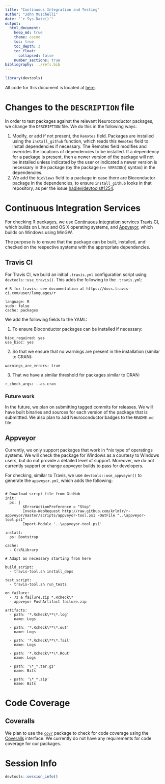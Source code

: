 ```yaml
---
title: "Continuous Integration and Testing"
author: "John Muschelli"
date: "`r Sys.Date()`"
output: 
  html_document:
    keep_md: true
    theme: cosmo
    toc: true
    toc_depth: 3
    toc_float:
      collapsed: false
    number_sections: true      
bibliography: ../refs.bib      
---
```


```r
library(devtools)
```

All code for this document is located at [here](https://raw.githubusercontent.com/muschellij2/neuroc/master/continuous_integration/index.R).

# Changes to the `DESCRIPTION` file
In order to test packages against the relevant Neuroconductor packages, we change the `DESCRIPTION` file.  We do this in the following ways:

1. Modify, or add if not present, the `Remotes` field. Packages are installed using the `install_github` function, which reads this `Remotes` field to install dependencies if necessary. The Remotes field modifies and overrides the locations of dependencies to be installed. If a dependency for a package is present, then a newer version of the package will not be installed unless indicated by the user or indicated a newer version is necessary in the package (by the package (`>= VERSION`)) syntax) in the dependencies.
2. We add the `bioViews` field to a package in case there are Bioconductor package in the dependencies, to ensure `install_github` looks in that repository, as per the issue [hadley/devtools#1254](https://github.com/hadley/devtools/issues/1254).


# Continuous Integration Services

For checking R packages, we use [Continuous Integration](https://en.wikipedia.org/wiki/Continuous_integration) services [Travis CI](https://travis-ci.org/), which builds on Linux and OS X operating systems, and [Appveyor](https://www.appveyor.com/), which builds on Windows using MinGW.  

The purpose is to ensure that the package can be built, installed, and checked on the respective systems with the appropriate dependencies.  

## Travis CI
For Travis CI, we build an initial `.travis.yml` configuration script using `devtools::use_travis()`.   This adds the following to the `.travis.yml`:

```
# R for travis: see documentation at https://docs.travis-ci.com/user/languages/r

language: R
sudo: false
cache: packages
```

We add the following fields to the YAML:

1.  To ensure Bioconductor packages can be installed if necessary:

```
bioc_required: yes
use_bioc: yes
```

2.  So that we ensure that no warnings are present in the installation (similar to CRAN):
```
warnings_are_errors: true
```

3.  That we have a similar threshold for packages similar to CRAN:

```
r_check_args: --as-cran
```

### Future work
In the future, we plan on submitting tagged commits for releases.  We will have built binaries and sources for each version of the package that is submittted.  We also plan to add Neuroconductor badges to the `README.md` file.  


## Appveyor 

Currently, we only support packages that work in *nix type of operatings systems.  We will check the package for Windows as a courtesy to Windows users, but do not provide a detailed level of support.  Moreover, we do not currently support or change appveyor builds to pass for developers.  

For checking, similar to Travis, we use `devtools::use_appveyor()` to generate the `appveyor.yml`, which adds the following:

```

# Download script file from GitHub
init:
  ps: |
        $ErrorActionPreference = "Stop"
        Invoke-WebRequest http://raw.github.com/krlmlr/r-appveyor/master/scripts/appveyor-tool.ps1 -OutFile "..\appveyor-tool.ps1"
        Import-Module '..\appveyor-tool.ps1'

install:
  ps: Bootstrap

cache:
  - C:\RLibrary

# Adapt as necessary starting from here

build_script:
  - travis-tool.sh install_deps

test_script:
  - travis-tool.sh run_tests

on_failure:
  - 7z a failure.zip *.Rcheck\*
  - appveyor PushArtifact failure.zip

artifacts:
  - path: '*.Rcheck\**\*.log'
    name: Logs

  - path: '*.Rcheck\**\*.out'
    name: Logs

  - path: '*.Rcheck\**\*.fail'
    name: Logs

  - path: '*.Rcheck\**\*.Rout'
    name: Logs

  - path: '\*_*.tar.gz'
    name: Bits

  - path: '\*_*.zip'
    name: Bits
```

# Code Coverage

## Coveralls 
We plan to use the [`covr`](https://github.com/jimhester/covr) package to check for code coverage using the [Coveralls](https://coveralls.io/) interface.  We currently do not have any requirements for code coverage for our packages.

# Session Info

```r
devtools::session_info()
```
